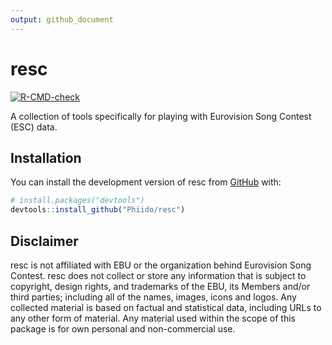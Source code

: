 ```yaml
---
output: github_document
---
```


<!-- README.md is generated from README.Rmd. Please edit that file -->

# resc

<!-- badges: start -->

[![R-CMD-check](https://github.com/Phiido/resc/actions/workflows/R-CMD-check.yaml/badge.svg)](https://github.com/Phiido/resc/actions/workflows/R-CMD-check.yaml)
<!-- badges: end -->

A collection of tools specifically for playing with Eurovision Song Contest (ESC) data.

## Installation

You can install the development version of resc from [GitHub](https://github.com/) with:

``` r
# install.packages("devtools")
devtools::install_github("Phiido/resc")
```

## Disclaimer

resc is not affiliated with EBU or the organization behind Eurovision Song Contest. resc does not collect or store any information that is subject to copyright, design rights, and trademarks of the EBU, its Members and/or third parties; including all of the names, images, icons and logos. Any collected material is based on factual and statistical data, including URLs to any other form of material. Any material used within the scope of this package is for own personal and non-commercial use.
